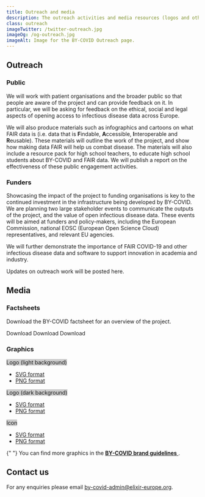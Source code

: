 ```yaml
---
title: Outreach and media
description: The outreach activities and media resources (logos and other visuals) of the BY-COVID project.
class: outreach
imageTwitter: /twitter-outreach.jpg
imageOg: /og-outreach.jpg
imageAlt: Image for the BY-COVID Outreach page.
---
```



<Container>
  <Row className="px-4">
   <Col>

<h2 class="mt-4">Outreach</h2>

<h3>Public</h3>

We will work with patient organisations and the broader public so that people are aware of the project and can provide feedback on it. In particular, we will be asking for feedback on the ethical, social and legal aspects of opening access to infectious disease data across Europe.

We will also produce materials such as infographics and cartoons on what FAIR data is (i.e. data that is **F**indable, **A**ccessible, **I**nteroperable and **R**eusable). These materials will outline the work of the project, and show how making data FAIR will help us combat disease. The materials will also include a resource pack for high school teachers, to educate high school students about BY-COVID and FAIR data. We will publish a report on the effectiveness of these public engagement activities.

<h3 class="mt-4">Funders</h3>

Showcasing the impact of the project to funding organisations is key to the continued investment in the infrastructure being developed by BY-COVID. We are planning two large stakeholder events to communicate the outputs of the project, and the value of open infectious disease data. These events will be aimed at funders and policy-makers, including the European Commission, national EOSC (European Open Science Cloud) representatives, and relevant EU agencies.

We will further demonstrate the importance of FAIR COVID-19 and other infectious disease data and software to support innovation in academia and industry.

<p class="fw-bold mt-4">Updates on outreach work will be posted here.</p>

## Media

<h3>Factsheets</h3>
<p class="pb-2">
  Download the BY-COVID factsheet for an overview of the project.
</p>
<Container className="full-width">
  <Row>
    <Col className="align-items-stretch" xs={12} sm={6} lg={2}>
      <Card className="mb-4 border text-center">
        <Card.Img
          variant="top"
          src="/BY-COVID_factsheet_dark.jpg"
          className="p-3"
          style="background: #fff;"
        />
        <Card.Link href="/pdf/BY-COVID_factsheet_dark.pdf" class="pb-3">Download</Card.Link>
      </Card>
    </Col>
    <Col className="align-items-stretch" xs={12} sm={6} lg={2}>
      <Card className="mb-4 border text-center">
        <Card.Img
          variant="top"
          src="/BY-COVID_factsheet_gradient.jpg"
          className="p-3"
          style="background: #fff;"
        />
        <Card.Link href="/pdf/BY-COVID_factsheet.pdf" class="pb-3">Download</Card.Link>
      </Card>
    </Col>
    <Col className="align-items-stretch" xs={12} sm={6} lg={2}>
      <Card className="mb-4 border text-center">
        <Card.Img
          variant="top"
          src="/BY-COVID_factsheet_white.jpg"
          className="p-3"
          style="background: #fff;"
        />
        <Card.Link href="/pdf/BY-COVID_factsheet_white.pdf" class="pb-3">Download</Card.Link>
      </Card>
    </Col>
  </Row>
</Container>
<h3 class="pt-3">Graphics</h3>
<Container className="full-width">
  <Row>
    <Col className="align-items-stretch" xs={12} sm={6} lg={4}>
      <Card className="mb-4">
        <Card.Img
          variant="top"
          src="/by-covid-logo-light-bg.svg"
          className="border p-4"
          style="max-height: 115px;background: #ccc;"
        />
        <Card.Body className="position-relative">
          <Card.Title as="h3" className="mt-0 fw-bold fs-5 lh-sm">
            Logo (light background)
          </Card.Title>
          <Card.Text className="mt-3">
            <ul className="mb-0">
              <li>
                <a href="/by-covid-logo-light-bg.svg">SVG format</a>
              </li>
              <li>
                <a href="/by-covid-logo-light-bg.png">PNG format</a>
              </li>
            </ul>
          </Card.Text>
        </Card.Body>
      </Card>
    </Col>
    <Col className="align-items-stretch" xs={12} sm={6} lg={4}>
      <Card className="mb-4">
        <Card.Img
          variant="top"
          src="/by-covid-logo-dark-bg.svg"
          className="p-4"
          style="max-height: 115px;background: #ccc;"
        />
        <Card.Body className="position-relative">
          <Card.Title as="h3" className="mt-0 fw-bold fs-5 lh-sm">
            Logo (dark background)
          </Card.Title>
          <Card.Text className="mt-3">
            <ul className="mb-0">
              <li>
                <a href="/by-covid-logo-dark-bg.svg">SVG format</a>
              </li>
              <li>
                <a href="/by-covid-logo-dark-bg.png">PNG format</a>
              </li>
            </ul>
          </Card.Text>
        </Card.Body>
      </Card>
    </Col>
    <Col className="align-items-stretch" xs={12} sm={6} lg={4}>
      <Card className="mb-4">
        <Card.Img
          variant="top"
          src="/by-covid-icon.svg"
          className="p-4 border"
          style="max-height: 100px;background: #ccc;"
        />
        <Card.Body className="position-relative">
          <Card.Title as="h3" className="mt-0 fw-bold fs-5 lh-sm">
            Icon
          </Card.Title>
          <Card.Text className="mt-3">
            <ul className="mb-0">
              <li>
                <a href="/by-covid-icon.svg">SVG format</a>
              </li>
              <li>
                <a href="/by-covid-icon.png">PNG format</a>
              </li>
            </ul>
          </Card.Text>
        </Card.Body>
      </Card>
    </Col>
  </Row>
</Container>

<p>
  {" "}
  You can find more graphics in the <a href="https://docs.google.com/presentation/d/1JSGeclDqn-OKHi0udYcNaIeSs_mMFi14/edit#slide=id.p1">
    <strong>BY-COVID brand guidelines</strong>
  </a>.
</p>

<span class="anchor" id="contact"></span>

## Contact us

For any enquiries please email by-covid-admin@elixir-europe.org.

   </Col>
  </Row>
</Container>
